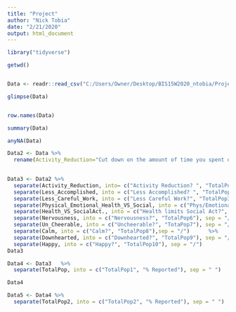 ```yaml
---
title: "Project"
author: "Nick Tobia"
date: "2/21/2020"
output: html_document
---
```


```r
library("tidyverse")
```

```r
getwd()
```


```r
```


```r
Data <- readr::read_csv("C:/Users/Owner/Desktop/BIS15W2020_ntobia/Project/Copy.csv")
```

```r
glimpse(Data)
```

```r

```


```r
row.names(Data)
```

```r
summary(Data)
```


```r
anyNA(Data)
```

```r
Data2 <- Data %>% 
  rename(Activity_Reduction="Cut down on the amount of time you spent on work or other activities?", Less_Accomplished="Accomplished less than you would like?", Less_Careful_Work= "Did work or other activities less carefully than ususal?", Physical_Emotional_Health_VS_Social= "Has your physical health or emotional problems interfered with your normal social activities?", Health_VS_SocialAct.="Has your health limited your social activities?", Nervousness= "Have you been a very nervous person?", Un_Cheerable="Have you felt so down in the dumps that nothing could cheer you up?", Calm="Have you felt calm and peaceful?",Downhearted="Have you felt downhearted and blue?", Happy="Have you been a happy person?")
         
```

```r
Data3 <- Data2 %>% 
  separate(Activity_Reduction, into= c("Activity Reduction? ", "TotalPop"),  sep = "/")  %>% 
  separate(Less_Accomplished, into = c("Less Accomplished? ", "TotalPop2"), sep = "/")  %>% 
  separate(Less_Careful_Work, into = c("Less Careful Work?", "TotalPop3"), sep = "/")  %>%
  separate(Physical_Emotional_Health_VS_Social, into = c("Phys/Emotional Prob Affectting Social Activity?", "TotalPop4"), sep = "/")    %>% 
  separate(Health_VS_SocialAct., into = c("Health limits Social Act?", "TotalPop5"), sep = "/")   %>% 
  separate(Nervousness, into = c("Nervousness?", "TotalPop6"), sep = "/")   %>% 
  separate(Un_Cheerable, into = c("Uncheerable?", "TotaPop7"), sep = "/")   %>% 
  separate(Calm, into = c("Calm?", "TotalPop8"),sep = "/")      %>% 
  separate(Downhearted, into = c("Downhearted?", "TotalPop9"), sep = "/") %>% 
  separate(Happy, into = c("Happy?", "TotalPop10"), sep = "/")
Data3
```


```r
Data4 <- Data3   %>% 
  separate(TotalPop, into = c("TotalPop1", "% Reported"), sep = " ")

Data4
```


```r
Data5 <- Data4 %>% 
  separate(TotalPop2, into = c("TotalPop2", "% Reported"), sep = " ")
  
```








